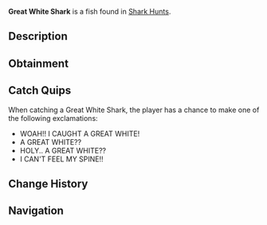 {{FishInfobox
|image          = Great White Shark.png
|rarity         = Mythical
|sea            = First Sea
|location       = [[Ocean]]
|sublocation    = Shark Hunt
|sources        = Fishing Rod
|radar_location = 
|prog_speed     = -30
|xp             = 900
|weather        = Clear
|time           = 
|season         = Autumn
|bait           = Fish Head
|base_weight    = 1200
|base_value     = 6000
|weight_range   = 500
|base_chance    = 2
|base_resil     = 8
}}
'''Great White Shark''' is a {{Rarity|Mythical}} fish found in [[Shark Hunt]]s.

== Description ==
{{Description|Great White Sharks are apex predators and will put up an intense fight when hooked. Their presence is often a sign of rich, diverse marine life in the area. Rare and challenging, they offer one of the biggest rewards for those skilled enough to catch them.|Bestiary Entry}}

== Obtainment ==
{{Description|Only rarely spotted in the oceans during a Shark Hunt.|Bestiary Hint}}
{{Fish Availability|
Shark Hunt/Great White Shark
|top_rods      = 
Leviathan's Fang Rod\49985.5\382499.73;
Ethereal Prism Rod\37297.24\233907.17;
Free Spirit Rod\36914.12\368104.98;
Trident Rod\35821.69\356014.46;
Seraphic Rod\35511.62\234826.19;
Resourceful Rod\28810.61\211017.16;
Destiny Rod\30067.46\207127.66;
Heaven's Rod\27848.1\199427.6;
No-Life Rod\35156.72\260682.23;
Azure Of Lagoon\25332.09\235520.07;
Rod Of The Depths\28895.57\208061.58;
Rod Of The Forgotten Fang\32805.29\222155.9;
Rod Of The Zenith\30390.66\200548.19;
Challenger's Rod\31527.25\225933.55;
Rod Of The Exalted One\29075.05\214794.45;
Zeus Rod\27798.25\208402.5;
Verdant Shear Rod\27008.94\198276.79;
Blazebringer Rod\26523.77\210930.61;
Depthseeker Rod\25163.08\191700.56;
Avalanche Rod\22423.23\169020.66;
Volcanic Rod\21671.47\187173.78;
Steady Rod\7182.7\55697.32
|recommended   = Ethereal Prism Rod
}}

== Catch Quips ==
When catching a Great White Shark, the player has a chance to make one of the following exclamations:
* WOAH!! I CAUGHT A GREAT WHITE!
* A GREAT WHITE??
* HOLY.. A GREAT WHITE??
* I CAN'T FEEL MY SPINE!!

== Change History ==
{{Change History|{{subst:Current Version}}}}

== Navigation ==
{{Fish Navbox|Ocean}}